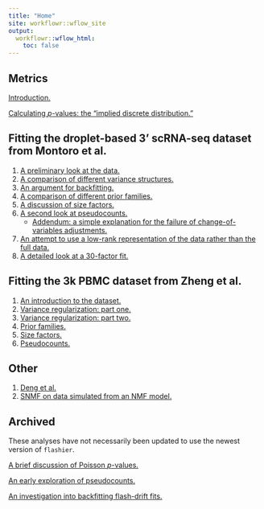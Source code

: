 ```yaml
---
title: "Home"
site: workflowr::wflow_site
output:
  workflowr::wflow_html:
    toc: false
---
```


## Metrics

[Introduction.](intro.html)

[Calculating $p$-values: the "implied discrete distribution."](pvals.html)


## Fitting the droplet-based 3' scRNA-seq dataset from Montoro et al.

1. [A preliminary look at the data.](droplet.html)
1. [A comparison of different variance structures.](var_type.html)
1. [An argument for backfitting.](backfit.html)
1. [A comparison of different prior families.](prior_type.html)
1. [A discussion of size factors.](size_factors.html)
1. [A second look at pseudocounts.](pseudocount_redux.html)
    + [Addendum: a simple explanation for the failure of change-of-variables adjustments.](elbo_problems.html)
1. [An attempt to use a low-rank representation of the data rather than the full data.](lowrank.html)
1. [A detailed look at a 30-factor fit.](final_montoro.html)


## Fitting the 3k PBMC dataset from Zheng et al.

1. [An introduction to the dataset.](pbmc.html)
1. [Variance regularization: part one.](var_reg_pbmc.html)
1. [Variance regularization: part two.](var_reg_pbmc2.html)
1. [Prior families.](prior_type_pbmc.html)
1. [Size factors.](size_factors_pbmc.html)
1. [Pseudocounts.](pseudocount_redux_pbmc.html)

## Other

1. [Deng et al.](deng.html)
1. [SNMF on data simulated from an NMF model.](snmf_on_nmf.html)

## Archived

These analyses have not necessarily been updated to use the newest version of `flashier`.

[A brief discussion of Poisson $p$-values.](poisson_p.html)

[An early exploration of pseudocounts.](pseudocount.html)

[An investigation into backfitting flash-drift fits.](drift_backfit.html)

